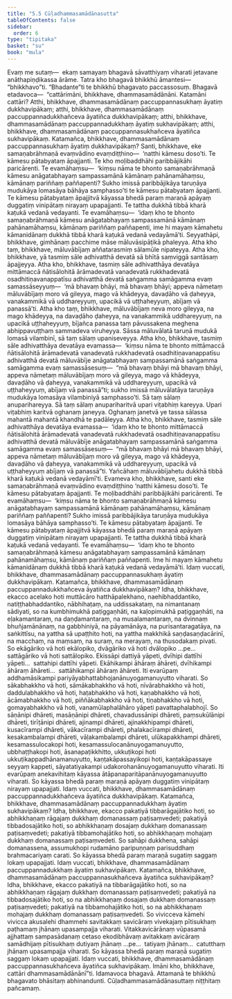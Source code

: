 ```yaml
---
title: "5.5 Cūḷadhammasamādānasutta"
tableOfContents: false
sidebar:
  order: 6
type: "tipitaka"
basket: "su"
book: "mula"
---
```



<DynamicBreadcrumb />

<Division number="468" book="mula" bookNo="9" page="379">

<Paragraph number="1643" book="mula">
Evaṃ me sutaṃ—  ekaṃ samayaṃ bhagavā sāvatthiyaṃ viharati jetavane anāthapiṇḍikassa ārāme. Tatra kho bhagavā bhikkhū āmantesi—  “bhikkhavo”ti. “Bhadante”ti te bhikkhū bhagavato paccassosuṃ. Bhagavā etadavoca—  “cattārimāni, bhikkhave, dhammasamādānāni. Katamāni cattāri? Atthi, bhikkhave, dhammasamādānaṃ paccuppannasukhaṃ āyatiṃ dukkhavipākaṃ; atthi, bhikkhave, dhammasamādānaṃ paccuppannadukkhañceva āyatiñca dukkhavipākaṃ; atthi, bhikkhave, dhammasamādānaṃ paccuppannadukkhaṃ āyatiṃ sukhavipākaṃ; atthi, bhikkhave, dhammasamādānaṃ paccuppannasukhañceva āyatiñca sukhavipākaṃ.
</Paragraph>

</Division>
<Division number="469" book="mula" bookNo="9" page="380">

<Paragraph number="1644" book="mula">
Katamañca, bhikkhave, dhammasamādānaṃ paccuppannasukhaṃ āyatiṃ dukkhavipākaṃ? Santi, bhikkhave, eke samaṇabrāhmaṇā evaṃvādino evaṃdiṭṭhino—  ‘natthi kāmesu doso’ti. Te kāmesu pātabyataṃ āpajjanti. Te kho moḷibaddhāhi paribbājikāhi paricārenti. Te evamāhaṃsu—  ‘kiṃsu nāma te bhonto samaṇabrāhmaṇā kāmesu anāgatabhayaṃ sampassamānā kāmānaṃ pahānamāhaṃsu, kāmānaṃ pariññaṃ paññapenti? Sukho imissā paribbājikāya taruṇāya mudukāya lomasāya bāhāya samphasso’ti te kāmesu pātabyataṃ āpajjanti. Te kāmesu pātabyataṃ āpajjitvā kāyassa bhedā paraṃ maraṇā apāyaṃ duggatiṃ vinipātaṃ nirayaṃ upapajjanti. Te tattha dukkhā tibbā kharā kaṭukā vedanā vedayanti. Te evamāhaṃsu—  ‘idaṃ kho te bhonto samaṇabrāhmaṇā kāmesu anāgatabhayaṃ sampassamānā kāmānaṃ pahānamāhaṃsu, kāmānaṃ pariññaṃ paññapenti, ime hi mayaṃ kāmahetu kāmanidānaṃ dukkhā tibbā kharā kaṭukā vedanā vedayāmā’ti.
</Paragraph>

<Paragraph number="1645" book="mula">
Seyyathāpi, bhikkhave, gimhānaṃ pacchime māse māluvāsipāṭikā phaleyya. Atha kho taṃ, bhikkhave, māluvābījaṃ aññatarasmiṃ sālamūle nipateyya. Atha kho, bhikkhave, yā tasmiṃ sāle adhivatthā devatā sā bhītā saṃviggā santāsaṃ āpajjeyya. Atha kho, bhikkhave, tasmiṃ sāle adhivatthāya devatāya mittāmaccā ñātisālohitā ārāmadevatā vanadevatā rukkhadevatā osadhitiṇavanappatīsu adhivatthā devatā saṅgamma samāgamma evaṃ samassāseyyuṃ—  ‘mā bhavaṃ bhāyi, mā bhavaṃ bhāyi; appeva nāmetaṃ māluvābījaṃ moro vā gileyya, mago vā khādeyya, davaḍāho vā ḍaheyya, vanakammikā vā uddhareyyuṃ, upacikā vā uṭṭhaheyyuṃ, abījaṃ vā panassā’ti. Atha kho taṃ, bhikkhave, māluvābījaṃ neva moro gileyya, na mago khādeyya, na davaḍāho ḍaheyya, na vanakammikā uddhareyyuṃ, na upacikā uṭṭhaheyyuṃ, bījañca panassa taṃ pāvussakena meghena abhippavuṭṭhaṃ sammadeva viruheyya. Sāssa māluvālatā taruṇā mudukā lomasā vilambinī, sā taṃ sālaṃ upaniseveyya. Atha kho, bhikkhave, tasmiṃ sāle adhivatthāya devatāya evamassa—  ‘kiṃsu nāma te bhonto mittāmaccā ñātisālohitā ārāmadevatā vanadevatā rukkhadevatā osadhitiṇavanappatīsu adhivatthā devatā māluvābīje anāgatabhayaṃ sampassamānā saṅgamma samāgamma evaṃ samassāsesuṃ—  “mā bhavaṃ bhāyi mā bhavaṃ bhāyi, appeva nāmetaṃ māluvābījaṃ moro vā gileyya, mago vā khādeyya, davaḍāho vā ḍaheyya, vanakammikā vā uddhareyyuṃ, upacikā vā uṭṭhaheyyuṃ, abījaṃ vā panassā”ti; sukho imissā māluvālatāya taruṇāya mudukāya lomasāya vilambiniyā samphasso’ti. Sā taṃ sālaṃ anuparihareyya. Sā taṃ sālaṃ anupariharitvā upari viṭabhiṃ kareyya. Upari viṭabhiṃ karitvā oghanaṃ janeyya. Oghanaṃ janetvā ye tassa sālassa mahantā mahantā khandhā te padāleyya. Atha kho, bhikkhave, tasmiṃ sāle adhivatthāya devatāya evamassa—  ‘idaṃ kho te bhonto mittāmaccā ñātisālohitā ārāmadevatā vanadevatā rukkhadevatā osadhitiṇavanappatīsu adhivatthā devatā māluvābīje anāgatabhayaṃ sampassamānā saṅgamma samāgamma evaṃ samassāsesuṃ—  “mā bhavaṃ bhāyi mā bhavaṃ bhāyi, appeva nāmetaṃ māluvābījaṃ moro vā gileyya, mago vā khādeyya, davaḍāho vā ḍaheyya, vanakammikā vā uddhareyyuṃ, upacikā vā uṭṭhaheyyuṃ abījaṃ vā panassā”ti. Yañcāhaṃ māluvābījahetu dukkhā tibbā kharā kaṭukā vedanā vedayāmī’ti.
</Paragraph>

<Paragraph number="1646" book="mula">
Evameva kho, bhikkhave, santi eke samaṇabrāhmaṇā evaṃvādino evaṃdiṭṭhino ‘natthi kāmesu doso’ti. Te kāmesu pātabyataṃ āpajjanti. Te moḷibaddhāhi paribbājikāhi paricārenti. Te evamāhaṃsu—  ‘kiṃsu nāma te bhonto samaṇabrāhmaṇā kāmesu anāgatabhayaṃ sampassamānā kāmānaṃ pahānamāhaṃsu, kāmānaṃ pariññaṃ paññapenti? Sukho imissā paribbājikāya taruṇāya mudukāya lomasāya bāhāya samphasso’ti. Te kāmesu pātabyataṃ āpajjanti. Te kāmesu pātabyataṃ āpajjitvā kāyassa bhedā paraṃ maraṇā apāyaṃ duggatiṃ vinipātaṃ nirayaṃ upapajjanti. Te tattha dukkhā tibbā kharā kaṭukā vedanā vedayanti. Te evamāhaṃsu—  ‘idaṃ kho te bhonto samaṇabrāhmaṇā kāmesu anāgatabhayaṃ sampassamānā kāmānaṃ pahānamāhaṃsu, kāmānaṃ pariññaṃ paññapenti. Ime hi mayaṃ kāmahetu kāmanidānaṃ dukkhā tibbā kharā kaṭukā vedanā vedayāmā’ti. Idaṃ vuccati, bhikkhave, dhammasamādānaṃ paccuppannasukhaṃ āyatiṃ dukkhavipākaṃ.
</Paragraph>

</Division>
<Division number="470" book="mula" bookNo="9" page="382">

<Paragraph number="1647" book="mula">
Katamañca, bhikkhave, dhammasamādānaṃ paccuppannadukkhañceva āyatiñca dukkhavipākaṃ? Idha, bhikkhave, ekacco acelako hoti muttācāro hatthāpalekhano, naehibhaddantiko, natiṭṭhabhaddantiko, nābhihaṭaṃ, na uddissakataṃ, na nimantanaṃ sādiyati, so na kumbhimukhā paṭiggaṇhāti, na kaḷopimukhā paṭiggaṇhāti, na eḷakamantaraṃ, na daṇḍamantaraṃ, na musalamantaraṃ, na dvinnaṃ bhuñjamānānaṃ, na gabbhiniyā, na pāyamānāya, na purisantaragatāya, na saṅkittīsu, na yattha sā upaṭṭhito hoti, na yattha makkhikā saṇḍasaṇḍacārinī, na macchaṃ, na maṃsaṃ, na suraṃ, na merayaṃ, na thusodakaṃ pivati. So ekāgāriko vā hoti ekālopiko, dvāgāriko vā hoti dvālopiko …pe…  sattāgāriko vā hoti sattālopiko. Ekissāpi dattiyā yāpeti, dvīhipi dattīhi yāpeti…  sattahipi dattīhi yāpeti. Ekāhikampi āhāraṃ āhāreti, dvīhikampi āhāraṃ āhāreti…  sattāhikampi āhāraṃ āhāreti. Iti evarūpaṃ addhamāsikampi pariyāyabhattabhojanānuyogamanuyutto viharati.
</Paragraph>

<Paragraph number="1648" book="mula">
So sākabhakkho vā hoti, sāmākabhakkho vā hoti, nīvārabhakkho vā hoti, daddulabhakkho vā hoti, haṭabhakkho vā hoti, kaṇabhakkho vā hoti, ācāmabhakkho vā hoti, piññākabhakkho vā hoti, tiṇabhakkho vā hoti, gomayabhakkho vā hoti, vanamūlaphalāhāro yāpeti pavattaphalabhojī.
</Paragraph>

<Paragraph number="1649" book="mula">
So sāṇānipi dhāreti, masāṇānipi dhāreti, chavadussānipi dhāreti, paṃsukūlānipi dhāreti, tirīṭānipi dhāreti, ajinampi dhāreti, ajinakkhipampi dhāreti, kusacīrampi dhāreti, vākacīrampi dhāreti, phalakacīrampi dhāreti, kesakambalampi dhāreti, vāḷakambalampi dhāreti, ulūkapakkhampi dhāreti, kesamassulocakopi hoti, kesamassulocanānuyogamanuyutto, ubbhaṭṭhakopi hoti, āsanapaṭikkhitto, ukkuṭikopi hoti ukkuṭikappadhānamanuyutto, kaṇṭakāpassayikopi hoti, kaṇṭakāpassaye seyyaṃ kappeti, sāyatatiyakampi udakorohanānuyogamanuyutto viharati. Iti evarūpaṃ anekavihitaṃ kāyassa ātāpanaparitāpanānuyogamanuyutto viharati. So kāyassa bhedā paraṃ maraṇā apāyaṃ duggatiṃ vinipātaṃ nirayaṃ upapajjati. Idaṃ vuccati, bhikkhave, dhammasamādānaṃ paccuppannadukkhañceva āyatiñca dukkhavipākaṃ.
</Paragraph>

</Division>
<Division number="471" book="mula" bookNo="9" page="383">

<Paragraph number="1650" book="mula">
Katamañca, bhikkhave, dhammasamādānaṃ paccuppannadukkhaṃ āyatiṃ sukhavipākaṃ? Idha, bhikkhave, ekacco pakatiyā tibbarāgajātiko hoti, so abhikkhaṇaṃ rāgajaṃ dukkhaṃ domanassaṃ paṭisaṃvedeti; pakatiyā tibbadosajātiko hoti, so abhikkhaṇaṃ dosajaṃ dukkhaṃ domanassaṃ paṭisaṃvedeti; pakatiyā tibbamohajātiko hoti, so abhikkhaṇaṃ mohajaṃ dukkhaṃ domanassaṃ paṭisaṃvedeti. So sahāpi dukkhena, sahāpi domanassena, assumukhopi rudamāno paripuṇṇaṃ parisuddhaṃ brahmacariyaṃ carati. So kāyassa bhedā paraṃ maraṇā sugatiṃ saggaṃ lokaṃ upapajjati. Idaṃ vuccati, bhikkhave, dhammasamādānaṃ paccuppannadukkhaṃ āyatiṃ sukhavipākaṃ.
</Paragraph>

</Division>
<Division number="472" book="mula" bookNo="9" page="383">

<Paragraph number="1651" book="mula">
Katamañca, bhikkhave, dhammasamādānaṃ paccuppannasukhañceva āyatiñca sukhavipākaṃ? Idha, bhikkhave, ekacco pakatiyā na tibbarāgajātiko hoti, so na abhikkhaṇaṃ rāgajaṃ dukkhaṃ domanassaṃ paṭisaṃvedeti; pakatiyā na tibbadosajātiko hoti, so na abhikkhaṇaṃ dosajaṃ dukkhaṃ domanassaṃ paṭisaṃvedeti; pakatiyā na tibbamohajātiko hoti, so na abhikkhaṇaṃ mohajaṃ dukkhaṃ domanassaṃ paṭisaṃvedeti. So vivicceva kāmehi vivicca akusalehi dhammehi savitakkaṃ savicāraṃ vivekajaṃ pītisukhaṃ paṭhamaṃ jhānaṃ upasampajja viharati. Vitakkavicārānaṃ vūpasamā ajjhattaṃ sampasādanaṃ cetaso ekodibhāvaṃ avitakkaṃ avicāraṃ samādhijaṃ pītisukhaṃ dutiyaṃ jhānaṃ …pe…  tatiyaṃ jhānaṃ…  catutthaṃ jhānaṃ upasampajja viharati. So kāyassa bhedā paraṃ maraṇā sugatiṃ saggaṃ lokaṃ upapajjati. Idaṃ vuccati, bhikkhave, dhammasamādānaṃ paccuppannasukhañceva āyatiñca sukhavipākaṃ. Imāni kho, bhikkhave, cattāri dhammasamādānānī”ti.
</Paragraph>

<Paragraph number="1652" book="mula">
Idamavoca bhagavā. Attamanā te bhikkhū bhagavato bhāsitaṃ abhinandunti.

</Paragraph>
</Division>

<Paragraph number="1653" type="center" book="mula">
Cūḷadhammasamādānasuttaṃ niṭṭhitaṃ pañcamaṃ.
</Paragraph>